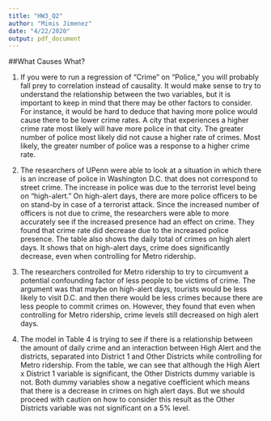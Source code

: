 ```yaml
---
title: "HW3_Q2"
author: "Mimis Jimenez"
date: "4/22/2020"
output: pdf_document
---
```


##What Causes What?


1) If you were to run a regression of “Crime” on “Police,” you will probably fall prey to correlation instead of causality. It would make sense to try to understand the relationship between the two variables, but it is important to keep in mind that there may be other factors to consider. For instance, it would be hard to deduce that having more police would cause there to be lower crime rates. A city that experiences a higher crime rate most likely will have more police in that city. The greater number of police most likely did not cause a higher rate of crimes. Most likely, the greater number of police was a response to a higher crime rate.

2) The researchers of UPenn were able to look at a situation in which there is an increase of police in Washington D.C. that does not correspond to street crime. The increase in police was due to the terrorist level being on “high-alert.” On high-alert days, there are more police officers to be on stand-by in case of a terrorist attack. Since the increased number of officers is not due to crime, the researchers were able to more accurately see if the increased presence had an effect on crime. They found that crime rate did decrease due to the increased police presence. The table also shows the daily total of crimes on high alert days. It shows that on high-alert days, crime does significantly decrease, even when controlling for Metro ridership.

3) The researchers controlled for Metro ridership to try to circumvent a potential confounding factor of less people to be victims of crime. The argument was that maybe on high-alert days, tourists would be less likely to visit D.C. and then there would be less crimes because there are less people to commit crimes on. However, they found that even when controlling for Metro ridership, crime levels still decreased on high alert days.

4) The model in Table 4 is trying to see if there is a relationship between the amount of daily crime and an interaction between High Alert and the districts, separated into District 1 and Other Districts while controlling for Metro ridership. From the table, we can see that although the High Alert x District 1 variable is significant, the Other Districts dummy variable is not. Both dummy variables show a negative coefficient which means that there is a decrease in crimes on high alert days. But we should proceed with caution on how to consider this result as the Other Districts variable was not significant on a 5% level. 

